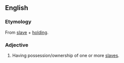 ==English==
===Etymology===
From [[slave]] + [[holding]].

===Adjective===
{{en-adj}}
# Having possession/ownership of one or more [[slave]]s.